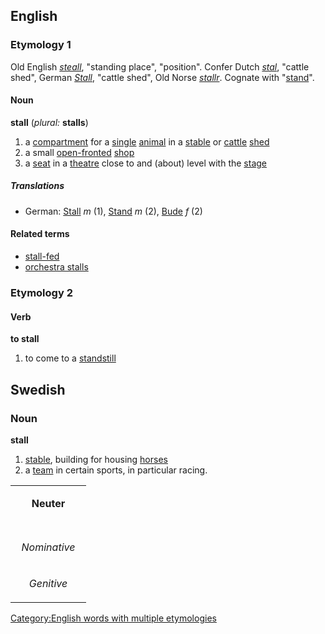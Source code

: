==English==
===Etymology 1===
Old English ''[[steall]]'', "standing place", "position". Confer Dutch ''[[stal]]'', "cattle shed", German ''[[Stall]]'', "cattle shed", Old Norse ''[[stallr]]''. Cognate with "[[stand]]".
====Noun====
'''stall''' (''plural:'' '''stalls''')
#a [[compartment]] for a [[single]] [[animal]] in a [[stable]] or [[cattle]] [[shed]]
#a small [[open-fronted]] [[shop]]
#a [[seat]] in a [[theatre]] close to and (about) level with the [[stage]]
=====Translations=====
*German: [[Stall]] ''m'' (1), [[Stand]] ''m'' (2), [[Bude]] ''f'' (2)
====Related terms====
*[[stall-fed]]
*[[orchestra stalls]]
===Etymology 2===
====Verb====
'''to stall'''
#to come to a [[standstill]]

==Swedish==
===Noun===
'''stall'''

#[[stable]], building for housing [[horse]]s
#a [[team]] in certain sports, in particular racing.

{| border=1 cellspacing=0
| bgcolor="#FFFFF0" colspan=5 align=center | '''Neuter'''
|-
|- bgcolor="#FFFFF0" align=center
! rowspan=2 | 
| colspan=2 width=105| Singular 
| colspan=2 | Plural
|- bgcolor="#FFFFF0" align=center
| width=105 | ''Indefinite'' 
| width=105 | ''Definite'' 
| width=105 |  ''Indefinite'' 
|  width=105 | ''Definite''
|- align=center
| width=105 bgcolor="#FFFFF0" | ''Nominative'' 
| [[stall]]
| [[stallet]]
| [[stall]]
| [[stallen]]
|- align=center
| width=105 bgcolor="#FFFFF0" | ''Genitive'' 
| [[stalls]]
| [[stallets]]
| [[stalls]]
| [[stallens]]
|}

[[Category:English words with multiple etymologies]]